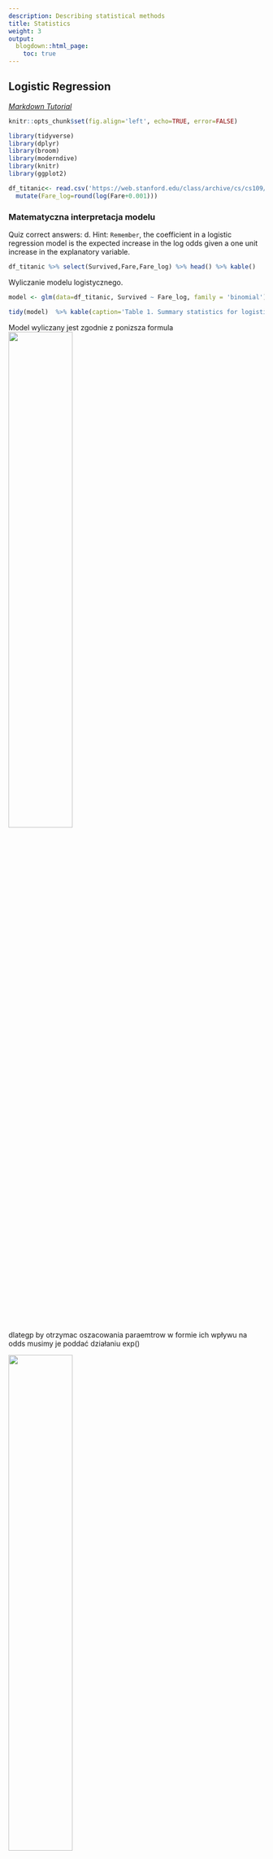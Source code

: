 ```yaml
---
description: Describing statistical methods
title: Statistics
weight: 3
output:
  blogdown::html_page:
    toc: true
---
```




## Logistic Regression

[*Markdown
Tutorial*](https://bookdown.org/yihui/rmarkdown/html-document.html)

```r
knitr::opts_chunk$set(fig.align='left', echo=TRUE, error=FALSE)
```

```r
library(tidyverse)
library(dplyr)
library(broom)
library(moderndive)
library(knitr)
library(ggplot2)
```

```r
df_titanic<- read.csv('https://web.stanford.edu/class/archive/cs/cs109/cs109.1166/stuff/titanic.csv') %>%
  mutate(Fare_log=round(log(Fare+0.001)))
```

### Matematyczna interpretacja modelu

Quiz correct answers: d. Hint: `Remember`, the coefficient in a logistic
regression model is the expected increase in the log odds given a one
unit increase in the explanatory variable.

```r
df_titanic %>% select(Survived,Fare,Fare_log) %>% head() %>% kable()
```

Wyliczanie modelu logistycznego.

```r
model <- glm(data=df_titanic, Survived ~ Fare_log, family = 'binomial')

tidy(model)  %>% kable(caption='Table 1. Summary statistics for logistic regression model')
```

Model wyliczany jest zgodnie z ponizsza formula
![](graph/model_logistic_regression.jpg){#id .class width="50%"
height="50%"}

dlategp by otrzymac oszacowania paraemtrow w formie ich wpływu na odds
musimy je poddać działaniu exp()

![](graph/odds.jpg){.class width="50%" height="50%"}

```r
coef(model)

#Tak przemnozone wspolczynniki interpretujemy nastepujaco:
#  o ile % wzrosnie odds wystapienia zdarzenia jezeli wzrosnie nam wartosc predyktora o 1

exp(coef(model))

```

Ponizej w sposob matematyczny pokazuje ze to wlasnie oznacza
interpretacja wzrostu parametra stajacego przy predyktorze.

```r

df_aug <- augment(model, type.predict = "response") # without response argument, the fitted value will be on log-odds scale

p3 = df_aug$.fitted[df_aug$Fare_log==3][1]
p2 = df_aug$.fitted[df_aug$Fare_log==2][1]

x <- round(p3/(1-p3)/(p2/(1-p2)),5)

# i sprawdzenie czy dobrze rozumiem zależnosc
x1<-round(exp(coef(model))['Fare_log'],5)
x1==x
```

Prob for Fare_log = 2 was equal to `r p2` while for Fare_log = 3 was
equal to `r p3`. The odds increase by `r x`. The same what model results
suggests -\> `r x1`.

Quiz

The fitted coefficient from the medical school logistic regression model
is 5.45. The exponential of this is 233.73.

Donald's GPA is 2.9, and thus the model predicts that the probability of
him getting into medical school is 3.26%. The odds of Donald getting
into medical school are 0.0337, or---phrased in gambling terms---29.6:1.
If Donald hacks the school's registrar and changes his GPA to 3.9, then
which of the following statements is FALSE:

Possible Answers

a)  His expected odds of getting into medical school improve to 7.8833
    (or about 9:8).
b)  His expected probability of getting into medical school improves to
    88.7%.
c)  His expected log-odds of getting into medical school improve by
    5.45.
d)  His expected probability of getting into medical school improves to
    7.9%.

Correct answers on the top of the page

### Graficzna interpretacja modelu

```r

#While the odds scale is more useful than the probability scale for certain things, it isn't entirely satisfying. Statisticians also think about logistic regression models on the log-odds scale, which is formed by taking the natural log of the odds. 

#The benefit to this approach is clear: now the logistic regression model can be visualized as a line! Unfortunately, understanding what the log of the odds of an event means is very difficult for humans. 

df_aug <- df_aug %>% mutate(odds=(.fitted/(1-.fitted)), log_odds=log(odds))

df_aug %>% 
  ggplot()+
  geom_line(aes(x=Fare_log,y=.fitted), color='green')+
  geom_line(aes(x=Fare_log,y=odds ), color='red')+
  geom_line(aes(x=Fare_log,y=log_odds ), color='blue', label='log_odds')
```

![](graph/log_odds.jpg){.class width="50%" height="50%"}

![](graph/comparison_of_3_scales.jpg){.class width="50%"
height="50%"}

```r
df_aug %>% mutate(Survived_hat=round(.fitted)) %>%
  select(Survived, Survived_hat) %>% table

#Out of sample predictions
DiCaprio<-data.frame(Fare_log=1)
augment(model, newdata = DiCaprio, type.predict = 'response')

```

## Bayesian Statistics - Introduction

### Introduction

The role of probability distributions in Bayesian data analysis is to
represent uncertainty, and the role of Bayesian inference is to update
these probability distributions to reflect what has been learned from
data.

Let say I want to set an advertisement on social media. They claim, adds
on their surface has 10% of clicks. I a bit sceptical and asses probable
efectivnes may range between 0 and 0.20. I assume that binomial model
will imitate process generating visitors. Binomial model is my
generative model then.

```r
n_samples <- 100000
n_ads_shown <- 100
proportion_clicks <- runif(n_samples, min = 0.0, max = 0.2)
n_visitors <- rbinom(n = n_samples, size = n_ads_shown, prob = proportion_clicks)

par(mfrow=c(1,2))
# Visualize proportion clicks
hist(proportion_clicks)
# Visualize n_visitors
hist(n_visitors)
```

Below I present joint distribution over both the underlying proportion
of clicks and how many visitors I would get.

```r
prior <- data.frame(proportion_clicks,n_visitors)

  
p<-prior %>% 
  ggplot(aes(x= n_visitors, y= proportion_clicks))+
  geom_point()
library(ggExtra)
ggMarginal(p, type="histogram")

```

I ran my ad campaign, and 13 people clicked and visited your site when
the ad was shown a 100 times. I would now like to use this new
information to update the Bayesian model. The reason that we call it
posterior is because it represents the uncertainty after (that is,
posterior to) having included the information in the data.

```r

# Create the posterior data frame
posterior <- prior[prior$n_visitors == 13, ]

# Visualize posterior proportion clicks - below I condition the joint distribution - of prior distribution of proportion_clicks and distribution of n_visitors 
hist(posterior$proportion_clicks)
```

Now we want to use this updated proportion_clicks to predict how many
visitors we would get if we reran the ad campaign.

```r
# Assign posterior to a new variable called prior
prior <- posterior

# Take a look at the first rows in prior
head(prior)

# Replace prior$n_visitors with a new sample and visualize the result
n_samples <-  nrow(prior)
n_ads_shown <- 100
prior$n_visitors <- rbinom(n_samples, size = n_ads_shown, prob = prior$proportion_clicks)
hist(prior$n_visitors)
```

### Priors

#### Beta distribution

The Beta distribution is a useful probability distribution when you want
model uncertainty over a parameter bounded between 0 and 1. Here you'll
explore how the two parameters of the Beta distribution determine its
shape.

So the larger the shape parameters are, the more concentrated the beta
distribution becomes.

```r
# Explore using the rbeta function
beta_1 <- rbeta(n = 1000000, shape1 = 1, shape2 = 1)
beta_2 <- rbeta(n = 1000000, shape1 = 100, shape2 = 100)
beta_3 <- rbeta(n = 1000000, shape1 = 100, shape2 = 20)
beta_4 <- rbeta(n = 1000000, shape1 = 5, shape2 = 95)



par(mfrow=c(2,2))
hist(beta_1, breaks=seq(0,1,0.02), main = "shape1 = 1, shape2 = 1")
hist(beta_2, breaks=seq(0,1,0.02), main = "shape1 = 100, shape2 = 100")
hist(beta_3, breaks=seq(0,1,0.02), main = "shape1 = 100, shape2 = 20")
hist(beta_4, breaks=seq(0,1,0.02), main = "shape1 = 5, shape2 = 95")
```

The 4th graphs represents the best following setence: *Most ads get
clicked on 5% of the time, but for some ads it is as low as 2% and for
others as high as 8%.*

### Contrasts and comparison

Let say, I initialize also text add campaign, get 6 visitors out of 100
views and now I want to compare which one video or text add is more cost
effective.

```r
# Define parameters
n_draws <- 100000
n_ads_shown <- 100
proportion_clicks <- runif(n_draws, min = 0.0, max = 0.2)
n_visitors <- rbinom(n = n_draws, size = n_ads_shown, 
                     prob = proportion_clicks)
prior <- data.frame(proportion_clicks, n_visitors)

# Create the posteriors for video and text ads
posterior_video <- prior[prior$n_visitors == 13, ]
posterior_text <- prior[prior$n_visitors == 6, ]

# Visualize the posteriors
hist(posterior_video$proportion_clicks, xlim = c(0, 0.25))
hist(posterior_text$proportion_clicks, xlim = c(0, 0.25))


posterior <- data.frame(video_prop = posterior_video$proportion_clicks[1:4000],
                        text_prop = posterior_text$proportion_click[1:4000])

# Calculate the posterior difference: video_prop - text_prop
posterior$prop_diff <- posterior$video_prop - posterior$text_prop 

# Visualize prop_diff
hist(posterior$prop_diff)

# Calculate the median of prop_diff
median(posterior$prop_diff)

# Calculate the proportion
mean(posterior$prop_diff > 0.0)


#Different adds have differnt costs then:
visitor_spend <- 2.53
video_cost <- 0.25
text_cost <- 0.05

# Add the column posterior$video_profit
posterior$video_profit <- posterior$video_prop * visitor_spend - video_cost

# Add the column posterior$text_profit
posterior$text_profit <- posterior$text_prop * visitor_spend - text_cost

# Visualize the video_profit and text_profit columns
hist(posterior$video_profit)
hist(posterior$text_profit)

# Add the column posterior$profit_diff
posterior$profit_diff <- posterior$video_profit - posterior$text_profit

# Visualize posterior$profit_diff
hist(posterior$profit_diff)

# Calculate a "best guess" for the difference in profits
median(posterior$profit_diff)

# Calculate the probability that text ads are better than video ads
mean(posterior$profit_diff < 0)

#So it seems that the evidence does not strongly favor neither text nor video ads. But if forced to choose the text ads is better.
```

#### Changeing Generative model

Company has changed the way how they price adds. Now they take money
just for full day of exposition. Binomial model, which approximate
participation of succes in all trials (click in all views) is no longer
valid. For new scenario. **Poison distribution** is now needed.

**The Poison distribution takes only one parameter which is the mean
number of events per time unit**

In R you can simulate from a Poisson distribution using rpois where
lambda is the average number of occurrences:

```r
# Change the model according to instructions
n_draws <- 100000
mean_clicks <- runif(n_draws, min = 0, max = 80) #this is my prior
n_visitors <- rpois(n = n_draws, mean_clicks)

prior <- data.frame(mean_clicks, n_visitors)
posterior <- prior[prior$n_visitors == 19, ]

hist(prior$mean_clicks)
hist(posterior$mean_clicks)

```

### Dealing with 2 parameter model

```r
#  the temperatures of Sweden water in 21 th of June in few following year
temp <- c(19,23,20,17,23)
# Defining the parameter grid - here are are my priors about the posible values of parameters of distribution
pars <- expand.grid(mu = seq(8,30, by = 0.5), 
                    sigma = seq(0.1, 10, by= 0.3))
# Defining and calculating the prior density for each parameter combination
pars$mu_prior <- dnorm(pars$mu, mean = 18, sd = 5)
pars$sigma_prior <- dunif(pars$sigma, min = 0, max = 10)
pars$prior <- pars$mu_prior * pars$sigma_prior
# Calculating the likelihood for each parameter combination
for(i in 1:nrow(pars)) {
  likelihoods <- dnorm(temp, pars$mu[i], pars$sigma[i])
  pars$likelihood[i] <- prod(likelihoods)
}
# Calculate the probability of each parameter combination
pars$probability <- pars$likelihood * pars$prior
pars$probability <- pars$probability / sum(pars$probability )

library(lattice)
levelplot(probability ~ mu * sigma, data = pars)
```

What's likely the average water temperature for this lake on 20th of
Julys, and what's the probability the water temperature is going to be
18 or more on the next 20th?

Right now the posterior probability distribution is represented as a
data frame with one row per parameter combination with the corresponding
probability.

```r
head(pars)
```

But my questions are much easier to answer if the posterior is
represented as a large number of samples, like in earlier chapters. So,
let's draw a sample from this posterior.

```r
sample_indices <- sample(1:nrow(pars), size=10000, replace=TRUE, prob=pars$probability)
pars_sample <- pars[sample_indices,c("mu","sigma")]
head(pars_sample)

```

What is probabibility of temperature being 18 or above? Not mean
temperature, the actual temperature.

```r
#rnorm is vectorized and implicitly loops over mu and sigma
pred_temp<- rnorm(10000, mean=pars_sample$mu, sd=pars_sample$sigma)

par(mfrow=c(1,2))
hist(pars_sample$mu,30, main = 'probability distribution of mean temperature')
hist(pred_temp,30, main = 'probability distribution of tempeture' )
mean(pred_temp>=18)
```

### Automatisation - BEST package

The Bayesian model behind BEST assumes that the generative model for the
data is a t-distribution; a more flexible distribution than the normal
distribution as it assumes that data points might be outliers to some
degree. This makes BEST's estimate of the mean difference robust to
outliers in the data.

The t-distribution is just like the normal distribution, a generative
model with a mean and a standard deviation that generates heap shaped
data. The difference is that the t-distribution has an extra parameter,
sometimes called the degrees-of-freedom parameter, that governs how
likely the t-distribution is to generate outliers far from its center.

Another way in which BEST is different is that BEST uses a so-called
Markov chain Monte Carlo method to fit the model. Markov chain Monte
Carlo, or MCMC for short, returns a table of samples from the posterior,
we can work with the output just like before.

```r

# The IQ of zombies on a regular diet and a brain based diet.
iq_brains <- c(44, 52, 42, 66, 53, 42, 55, 57, 56, 51)
iq_regular <- c(55, 44, 34, 18, 51, 40, 40, 49, 48, 46)

# Calculate the mean difference in IQ between the two groups
mean(iq_brains) - mean(iq_regular)

# Fit the BEST model to the data from both groups
library(BEST)
library(rjags)
best_posterior <- BESTmcmc(iq_brains, iq_regular)

# Plot the model result
plot(best_posterior)

```

Assume that a super smart mutant zombie (IQ = 150) got into the
iq_regular group by mistake. This might mess up the results as you and
your colleagues really were interested in how diet affects normal
zombies.

```r
# The IQ of zombies given a regular diet and a brain based diet.
iq_brains <- c(44, 52, 42, 66, 53, 42, 55, 57, 56, 51)
iq_regular <- c(55, 44, 34, 18, 51, 40, 40, 49, 48, 
                150) # <- Mutant zombie

# Modify the data above and calculate the difference in means
mean(iq_brains) - mean(iq_regular)
```

```r
# Fit the BEST model to the modified data and plot the result
library(BEST)
best_posterior <- BESTmcmc(iq_brains, iq_regular)
plot(best_posterior)

```

### Conclusions

Bayes allows you to tweak, change and tinker with the model to better
fit the data analytical problem you have. But a last reason to use Bayes
is because it is optimal, kind of. It can be shown, theoretically, that
no other method learns as efficiently from data as Bayesian inference.

In above examples I show what Bayesian model is about: \* I describe my
expectations of proportion_clicks as uniform distribution (prior) \*
Then i describe a generative model which will be responsible for
generating views based on proportion_clicks - the second source of
variability. For this aim I use two diffrent distribution - binomial and
poison - depending on specifity of exercise. \* I was able to say which
add wass better, more, I was able to say which add was better in
probability way.

## Bayesian Statistics - Intermediate

### Likelihood

On the example of poll. Imagine I am taking part in election to local
goverment. Based on many historical election poles I can count on 45% of
votes. Votes chances are approximate by bheta function.

```r
df<-data.frame(sample=seq(0,1,0.01),
               density=dbeta(x=seq(0,1,0.01),shape1=45,shape2=55))
df %>% ggplot(aes(x=sample,y=density))+
  geom_line()+
  ggtitle("Density function")

```

Lets imagine that i receive 60% of votes in ellection pole. I can assume
that binomial distribution is well suited for generative model
responsible for how many votes I am geting. Then I may ask myself:
\*\*How probable would be obtaining such a results (60%) of votes under
different succes_rate (paramter of Binomial distribution).

```R

df<-data.frame(likelihood=dbinom(x=6,size=10,prob=seq(0,1,0.1)), 
               parameter_p=seq(0,1,0.1))

df %>% ggplot(aes(x=parameter_p,y=likelihood))+
  geom_line()+
  ggtitle("Likelihood distribution over different succes_rate parameters")
```

The likelihood function summarizes the likelihood of observing polling
data X under different values of the underlying support parameter p.
Thus, the likelihood is a function of p that depends upon the observed
data X

### Posterior

Since I've got the prior & likelihood:

-   prior: let say based on the historical pole % of votes I can count
    on is described by betha distribution Betha(45.55) --\> most
    probable is geting 45% votes

-   likelihood: is denoting to the most recent data shown above

I can approach now to modeling **posterior model of p** According to
Bayes rules posterior is calculating by:

*posterior* = prior \* likelihood

However, in more sophisticated model settings, tidy, closed-form
solutions to this formula might not exist. Very loosely speaking, the
goal here is to send information out to the JAGS program, which will
then design an algorithm to sample from the posterior, based on which I
will then simulate the posterior.

#### Compiling rjags model

Built from previous polls & election data, my prior model of is a
Beta(,) with shape parameters a=45 and b=55. For added insight into
**p**, I also polled potential voters. The dependence of X, the number
of these voters that support you, on **p** is modeled by the
Bin(**n**,**p**) distribution.

In the completed poll, X=6 of n=10 voters supported you. The next goal
is to update my model of in light of these observed polling data! To
this end, I will use the rjags package to approximate the posterior
model of . This exercise will be break down into the 3 rjags steps:
define, compile, simulate.

```r
library(rjags)

# DEFINE the model
vote_model <- "model{
    # Likelihood model for X
    X ~ dbin(p, n)
    
    # Prior model for p
    p ~ dbeta(a, b)
}"

# COMPILE the model    
vote_jags <- jags.model(textConnection(vote_model), 
    data = list(a = 45, b = 55, X = 6, n = 10),
    inits = list(.RNG.name = "base::Wichmann-Hill", .RNG.seed = 100))

# SIMULATE the posterior
vote_sim <- coda.samples(model = vote_jags, variable.names = c("p"), n.iter = 10000)

# PLOT the posterior
plot(vote_sim, trace = FALSE)
```
